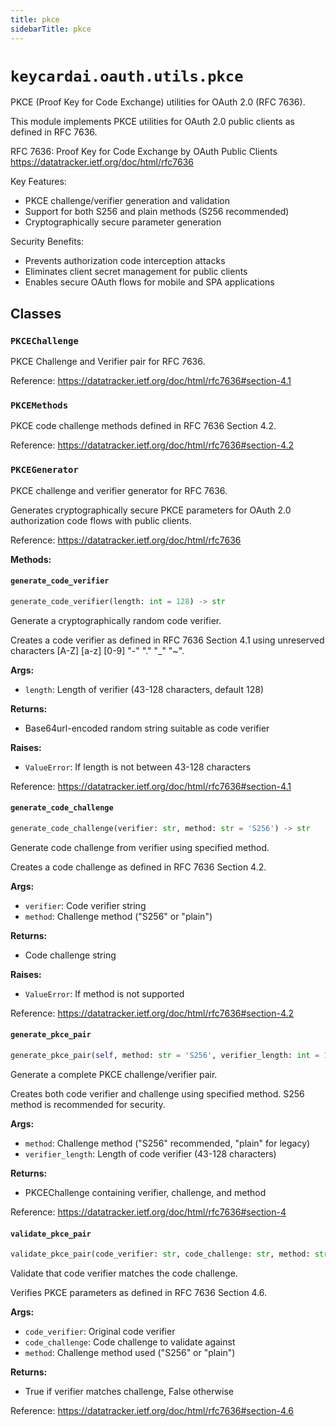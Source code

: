 ```yaml
---
title: pkce
sidebarTitle: pkce
---
```


# `keycardai.oauth.utils.pkce`


PKCE (Proof Key for Code Exchange) utilities for OAuth 2.0 (RFC 7636).

This module implements PKCE utilities for OAuth 2.0 public clients
as defined in RFC 7636.

RFC 7636: Proof Key for Code Exchange by OAuth Public Clients
https://datatracker.ietf.org/doc/html/rfc7636

Key Features:
- PKCE challenge/verifier generation and validation
- Support for both S256 and plain methods (S256 recommended)
- Cryptographically secure parameter generation

Security Benefits:
- Prevents authorization code interception attacks
- Eliminates client secret management for public clients
- Enables secure OAuth flows for mobile and SPA applications


## Classes

### `PKCEChallenge` <sup><a href="https://github.com/keycardai/python-sdk/blob/main/src/keycardai/oauth/utils/pkce.py#L23" target="_blank"><Icon icon="github" style="width: 14px; height: 14px;" /></a></sup>


PKCE Challenge and Verifier pair for RFC 7636.

Reference: https://datatracker.ietf.org/doc/html/rfc7636#section-4.1


### `PKCEMethods` <sup><a href="https://github.com/keycardai/python-sdk/blob/main/src/keycardai/oauth/utils/pkce.py#L34" target="_blank"><Icon icon="github" style="width: 14px; height: 14px;" /></a></sup>


PKCE code challenge methods defined in RFC 7636 Section 4.2.

Reference: https://datatracker.ietf.org/doc/html/rfc7636#section-4.2


### `PKCEGenerator` <sup><a href="https://github.com/keycardai/python-sdk/blob/main/src/keycardai/oauth/utils/pkce.py#L44" target="_blank"><Icon icon="github" style="width: 14px; height: 14px;" /></a></sup>


PKCE challenge and verifier generator for RFC 7636.

Generates cryptographically secure PKCE parameters for OAuth 2.0
authorization code flows with public clients.

Reference: https://datatracker.ietf.org/doc/html/rfc7636


**Methods:**

#### `generate_code_verifier` <sup><a href="https://github.com/keycardai/python-sdk/blob/main/src/keycardai/oauth/utils/pkce.py#L72" target="_blank"><Icon icon="github" style="width: 14px; height: 14px;" /></a></sup>

```python
generate_code_verifier(length: int = 128) -> str
```

Generate a cryptographically random code verifier.

Creates a code verifier as defined in RFC 7636 Section 4.1 using
unreserved characters [A-Z] [a-z] [0-9] "-" "." "_" "~".

**Args:**
- `length`: Length of verifier (43-128 characters, default 128)

**Returns:**
- Base64url-encoded random string suitable as code verifier

**Raises:**
- `ValueError`: If length is not between 43-128 characters

Reference: https://datatracker.ietf.org/doc/html/rfc7636#section-4.1


#### `generate_code_challenge` <sup><a href="https://github.com/keycardai/python-sdk/blob/main/src/keycardai/oauth/utils/pkce.py#L93" target="_blank"><Icon icon="github" style="width: 14px; height: 14px;" /></a></sup>

```python
generate_code_challenge(verifier: str, method: str = 'S256') -> str
```

Generate code challenge from verifier using specified method.

Creates a code challenge as defined in RFC 7636 Section 4.2.

**Args:**
- `verifier`: Code verifier string
- `method`: Challenge method ("S256" or "plain")

**Returns:**
- Code challenge string

**Raises:**
- `ValueError`: If method is not supported

Reference: https://datatracker.ietf.org/doc/html/rfc7636#section-4.2


#### `generate_pkce_pair` <sup><a href="https://github.com/keycardai/python-sdk/blob/main/src/keycardai/oauth/utils/pkce.py#L113" target="_blank"><Icon icon="github" style="width: 14px; height: 14px;" /></a></sup>

```python
generate_pkce_pair(self, method: str = 'S256', verifier_length: int = 128) -> PKCEChallenge
```

Generate a complete PKCE challenge/verifier pair.

Creates both code verifier and challenge using specified method.
S256 method is recommended for security.

**Args:**
- `method`: Challenge method ("S256" recommended, "plain" for legacy)
- `verifier_length`: Length of code verifier (43-128 characters)

**Returns:**
- PKCEChallenge containing verifier, challenge, and method

Reference: https://datatracker.ietf.org/doc/html/rfc7636#section-4


#### `validate_pkce_pair` <sup><a href="https://github.com/keycardai/python-sdk/blob/main/src/keycardai/oauth/utils/pkce.py#L134" target="_blank"><Icon icon="github" style="width: 14px; height: 14px;" /></a></sup>

```python
validate_pkce_pair(code_verifier: str, code_challenge: str, method: str = 'S256') -> bool
```

Validate that code verifier matches the code challenge.

Verifies PKCE parameters as defined in RFC 7636 Section 4.6.

**Args:**
- `code_verifier`: Original code verifier
- `code_challenge`: Code challenge to validate against
- `method`: Challenge method used ("S256" or "plain")

**Returns:**
- True if verifier matches challenge, False otherwise

Reference: https://datatracker.ietf.org/doc/html/rfc7636#section-4.6

